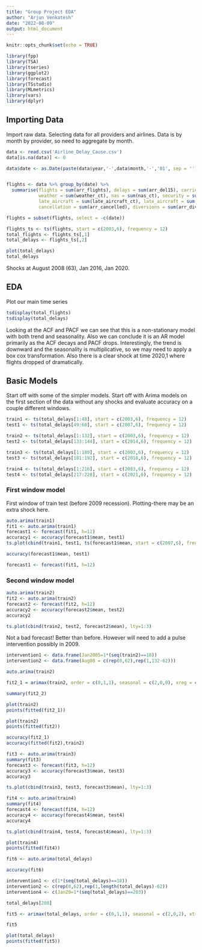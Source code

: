 ```yaml
---
title: "Group Project EDA"
author: "Arjun Venkatesh"
date: "2022-08-09"
output: html_document
---
```


```r
knitr::opts_chunk$set(echo = TRUE)
```

```r
library(fpp)
library(TSA)
library(tseries)
library(ggplot2)
library(forecast)
library(TSstudio)
library(MLmetrics)
library(vars)
library(dplyr)
```

## Importing Data

Import raw data. Selecting data for all providers and airlines. Data is by month by provider, so need to aggregate by month.

```r
data <- read.csv('Airline_Delay_Cause.csv')
data[is.na(data)] <- 0

data$date <- as.Date(paste(data$year,'-',data$month,'-','01', sep = ''))


flights <- data %>% group_by(date) %>%
  summarise(flights = sum(arr_flights), delays = sum(arr_del15), carrier = sum(carrier_ct),
            weather = sum(weather_ct), nas = sum(nas_ct), security = sum(security_ct), 
            late_aircraft = sum(late_aircraft_ct), late_aircraft = sum(late_aircraft_ct),
            cancellation = sum(arr_cancelled), diversions = sum(arr_diverted))

flights = subset(flights, select = -c(date))

flights_ts <- ts(flights, start = c(2003,6), frequency = 12)
total_flights <- flights_ts[,1]
total_delays <- flights_ts[,2]

plot(total_delays)
total_delays
```

Shocks at August 2008 (63), Jan 2016, Jan 2020.

## EDA

Plot our main time series

```r
tsdisplay(total_flights)
tsdisplay(total_delays)
```

Looking at the ACF and PACF we can see that this is a non-stationary model with both trend and seasonality. Also we can conclude it is an AR model primarily as the ACF decays and PACF drops. Interestingly, the trend is downward and the seasonality is multiplicative, so we may need to apply a box cox transformation. Also there is a clear shock at time 2020,1 where flights dropped of dramatically.



## Basic Models

Start off with some of the simpler models. Start off with Arima models on the first section of the data without any shocks and evaluate accuracy on a couple different windows.

```r
train1 <- ts(total_delays[1:48], start = c(2003,6), frequency = 12)
test1 <- ts(total_delays[49:60], start = c(2007,6), frequency = 12)

train2 <- ts(total_delays[1:132], start = c(2003,6), frequency = 12)
test2 <- ts(total_delays[133:144], start = c(2014,6), frequency = 12)

train3 <- ts(total_delays[1:180], start = c(2003,6), frequency = 12)
test3 <- ts(total_delays[181:192], start = c(2018,6), frequency = 12)

train4 <- ts(total_delays[1:216], start = c(2003,6), frequency = 12)
test4 <- ts(total_delays[217:228], start = c(2021,6), frequency = 12)
```

### First window model

First window of train test (before 2009 recession). Plotting-there may be an extra shock here.

```r
auto.arima(train1)
fit1 <- auto.arima(train1)
forecast1 <- forecast(fit1, h=12)
accuracy1 <- accuracy(forecast1$mean, test1)
ts.plot(cbind(train1, test1, ts(forecast1$mean, start = c(2007,6), frequency=12)), lty=1:3)

accuracy(forecast1$mean, test1)

forecast1 <- forecast(fit1, h=12)
```


### Second window model

```r
auto.arima(train2)
fit2 <- auto.arima(train2)
forecast2 <- forecast(fit2, h=12)
accuracy2 <- accuracy(forecast2$mean, test2)
accuracy2

ts.plot(cbind(train2, test2, forecast2$mean), lty=1:3)
```

Not a bad forecast! Better than before. However will need to add a pulse intervention possibly in 2009.

```r
intervention1 <- data.frame(Jan2005=1*(seq(train2)==18))
intervention2 <- data.frame(Aug08 = c(rep(0,62),rep(1,132-62))) 

auto.arima(train2)

fit2_1 = arimax(train2, order = c(0,1,1), seasonal = c(2,0,0), xreg = cbind(intervention1,intervention2))

summary(fit2_2)

plot(train2)
points(fitted(fit2_1))

plot(train2)
points(fitted(fit2))

accuracy(fit2_1)
accuracy(fitted(fit2),train2)
```


```r
fit3 <- auto.arima(train3)
summary(fit3)
forecast3 <- forecast(fit3, h=12)
accuracy3 <- accuracy(forecast3$mean, test3)
accuracy3

ts.plot(cbind(train3, test3, forecast3$mean), lty=1:3)


```

```r
fit4 <- auto.arima(train4)
summary(fit4)
forecast4 <- forecast(fit4, h=12)
accuracy4 <- accuracy(forecast4$mean, test4)
accuracy4

ts.plot(cbind(train4, test4, forecast4$mean), lty=1:3)

plot(train4)
points(fitted(fit4))
```
```r
fit6 <- auto.arima(total_delays)

accuracy(fit6)

```

```r
intervention1 <- c(1*(seq(total_delays)==18))
intervention2 <- c(rep(0,62),rep(1,length(total_delays)-62))
intervention4 <- c(Jan20=1*(seq(total_delays)==203))

total_delays[200]

fit5 <- arimax(total_delays, order = c(0,1,1), seasonal = c(2,0,2), xtransf = cbind(intervention4), transfer = list(c(1,0)), xreg=(intervention2), method = 'ML')

fit5

plot(total_delays)
points(fitted(fit5))

```